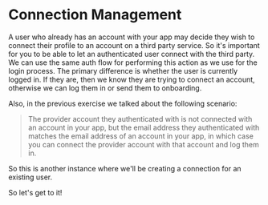 # Connection Management

A user who already has an account with your app may decide they wish to connect
their profile to an account on a third party service. So it's important for you
to be able to let an authenticated user connect with the third party. We can use
the same auth flow for performing this action as we use for the login process.
The primary difference is whether the user is currently logged in. If they are,
then we know they are trying to connect an account, otherwise we can log them
in or send them to onboarding.

Also, in the previous exercise we talked about the following scenario:

> The provider account they authenticated with is not connected with an account
> in your app, but the email address they authenticated with matches the email
> address of an account in your app, in which case you can connect the provider
> account with that account and log them in.

So this is another instance where we'll be creating a connection for an existing
user.

So let's get to it!
